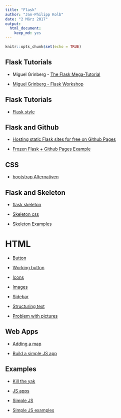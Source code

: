 ```yaml
---
title: "Flask"
author: "Jan-Philipp Kolb"
date: "2 März 2017"
output: 
  html_document: 
    keep_md: yes
---
```


```r
knitr::opts_chunk$set(echo = TRUE)
```

## Flask Tutorials

- Miguel Grinberg - [The Flask Mega-Tutorial](https://blog.miguelgrinberg.com/post/the-flask-mega-tutorial-part-i-hello-world)

- [Miguel Grinberg - Flask Workshop](https://www.youtube.com/watch?v=DIcpEg77gdE)

## Flask Tutorials

- [Flask style](http://flask.pocoo.org/docs/0.12/tutorial/css/#tutorial-css)

## Flask and Github

- [Hosting static Flask sites for free on Github Pages](http://stevenloria.com/hosting-static-flask-sites-for-free-on-github-pages/)

- [Frozen Flask + Github Pages Example](https://github.com/sloria/flask-ghpages-example)

## CSS

- [bootstrap Alternativen](http://getskeleton.com/#examples)

## Flask and Skeleton

- [flask skeleton](https://github.com/mattclarkdotnet/cf-flask-skeleton)

- [Skeleton css](https://github.com/dhg/Skeleton/tree/gh-pages/examples/landing)

- [Skeleton Examples](http://getskeleton.com/#examples)

# HTML 

- [Button](https://www.w3schools.com/tags/tag_button.asp)
- [Working button](http://stackoverflow.com/questions/2906582/how-to-create-an-html-button-that-acts-like-a-link)

- [Icons](https://www.w3schools.com/icons/)

- [Images](https://www.tutorialspoint.com/html/html_images.htm)

- [Sidebar](https://www.w3schools.com/w3css/w3css_sidebar.asp)

- [Structuring text](https://wiki.selfhtml.org/wiki/HTML/Textstrukturierung/p)

- [Problem with pictures](http://stackoverflow.com/questions/11596777/flask-not-serving-pictures)



## Web Apps

- [Adding a map](http://jonathansoma.com/tutorials/webapps/mapping-our-schools/)

- [Build a simple JS app](https://www.awwwards.com/build-a-simple-javascript-app-the-mvc-way.html)



## Examples

- [Kill the yak](http://killtheyak.com/)

- [JS apps](http://www.creativebloq.com/web-design/examples-of-javascript-1233964)

- [Simple JS](http://userwww.sfsu.edu/infoarts/technical/howto/wilson.javascript.exampls.html)

- [Simple JS examples](http://www.cs.princeton.edu/courses/archive/fall10/cos109/JS_topost/)